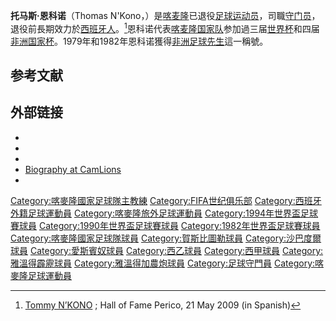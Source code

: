 {{Infobox football biography
| name = 托马斯·恩科诺<br>Thomas N'Kono
| image = TNkono.JPG
| image_size = 200
| caption = 
| fullname = 
| birth_date = {{birth date and age|1956|7|20|df=y}}
| birth_place = [[喀麥隆|喀麥隆]]{{link-en|迪贊蓋|Dizangue}}
| death_date = 
| death_place = 
| height = {{height|m=1.85}}
| position = [[守門員_(足球)|守門員]]
| currentclub = 
| youthyears1 = | youthclubs1 = Éclair Douala
| years1 = 1974–1975 | clubs1 = [[雅温得加农炮足球俱乐部|雅温得加农炮足球俱乐部]] | caps1 = 3 | goals1 = 0
| years2 = 1975–1976 | clubs2 = [[雅温得霹雳足球俱乐部|雅温得霹雳足球俱乐部]] | caps2 = 17 | goals2 = 0
| years3 = 1976–1982 | clubs3 = [[雅温得加农炮足球俱乐部|雅温得加农炮足球俱乐部]] | caps3 = 102 | goals3 = 0
| years4 = 1982–1990 | clubs4 = [[皇家西班牙人體育俱樂部|皇家西班牙人體育俱樂部]] | caps4 = 241 | goals4 = 0
| years5 = 1991–1993 | clubs5 = [[萨瓦德尔足球俱乐部|萨瓦德尔足球俱乐部]] | caps5 = 70 | goals5 = 0
| years6 = 1994 | clubs6 = [[賀斯比圖勒體育中心|賀斯比圖勒體育中心]] | caps6 = 0 | goals6 = 0
| years7 = 1994–1997 | clubs7 = [[玻利瓦尔俱乐部|玻利瓦尔俱乐部]] | caps7 = 92 | goals7 = 0
| totalcaps = 525 | totalgoals = 0
| nationalyears1 = 1976–1994 | nationalteam1 = [[喀麥隆國家足球隊|喀麥隆國家足球隊]] | nationalcaps1 = 112 | nationalgoals1 = 0
| manageryears1 = 2009 | managerclubs1 = [[喀麥隆國家足球隊|喀麥隆國家足球隊]]
}}
'''托马斯·恩科诺'''（Thomas N'Kono，{{bd|1956年|7月20日||}}）是[[喀麦隆|喀麦隆]]已退役[[足球|足球运动员]]，司職[[守門員_(足球)|守门员]]，退役前長期效力於[[皇家西班牙人體育俱樂部|西班牙人]]。<ref>[http://hallofameperico.wordpress.com/category/hall-of-famers-del-rcde/nkono/ Tommy N’KONO] {{Wayback|url=http://hallofameperico.wordpress.com/category/hall-of-famers-del-rcde/nkono/ |date=20141011072906 }}; Hall of Fame Perico, 21 May 2009 (in Spanish)</ref>恩科诺代表[[喀麥隆國家足球隊|喀麦隆国家队]]参加過三届[[國際足協世界盃|世界杯]]和四届[[非洲國家盃|非洲国家杯]]。1979年和1982年恩科诺獲得[[非洲足球先生|非洲足球先生]]這一稱號。

== 参考文献 ==
{{Reflist|30em}}

== 外部链接 ==
* {{BDFutbol|2820}}
* {{NFT player|14808}}
* {{FIFA player|174794}}
* [https://web.archive.org/web/20071108201752/http://www.camlions.com/fr/indexlions.php?nid=10194&tid=77&seite=&wid=13 Biography at CamLions]
* {{Wfb|thomas-nkono}}
{{DEFAULTSORT:N'Kono, Thomas}}
[[Category:喀麥隆國家足球隊主教練|Category:喀麥隆國家足球隊主教練]]
[[Category:FIFA世纪俱乐部|Category:FIFA世纪俱乐部]]
[[Category:西班牙外籍足球運動員|Category:西班牙外籍足球運動員]]
[[Category:喀麥隆旅外足球運動員|Category:喀麥隆旅外足球運動員]]
[[Category:1994年世界盃足球賽球員|Category:1994年世界盃足球賽球員]]
[[Category:1990年世界盃足球賽球員|Category:1990年世界盃足球賽球員]]
[[Category:1982年世界盃足球賽球員|Category:1982年世界盃足球賽球員]]
[[Category:喀麥隆國家足球隊球員|Category:喀麥隆國家足球隊球員]]
[[Category:賀斯比圖勒球員|Category:賀斯比圖勒球員]]
[[Category:沙巴度爾球員|Category:沙巴度爾球員]]
[[Category:愛斯賓奴球員|Category:愛斯賓奴球員]]
[[Category:西乙球員|Category:西乙球員]]
[[Category:西甲球員|Category:西甲球員]]
[[Category:雅溫得霹靂球員|Category:雅溫得霹靂球員]]
[[Category:雅溫得加農炮球員|Category:雅溫得加農炮球員]]
[[Category:足球守門員|Category:足球守門員]]
[[Category:喀麥隆足球運動員|Category:喀麥隆足球運動員]]